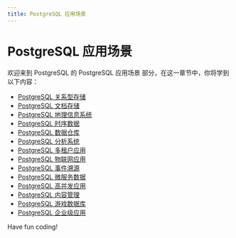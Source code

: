 ```yaml
---
title: PostgreSQL 应用场景
---
```


# PostgreSQL 应用场景

欢迎来到 PostgreSQL 的 PostgreSQL 应用场景 部分，在这一章节中，你将学到以下内容：

- [PostgreSQL 关系型存储](./0-postgresql-relational-storage.mdx)
- [PostgreSQL 文档存储](./1-postgresql-document-storage.mdx)
- [PostgreSQL 地理信息系统](./2-postgresql-geographic-information-system.mdx)
- [PostgreSQL 时序数据](./3-postgresql-timing-data.mdx)
- [PostgreSQL 数据仓库](./4-postgresql-data-warehouse.mdx)
- [PostgreSQL 分析系统](./5-postgresql-analysis-system.mdx)
- [PostgreSQL 多租户应用](./6-postgresql-multi-tenant-application.mdx)
- [PostgreSQL 物联网应用](./7-postgresql-internet-of-things-applications.mdx)
- [PostgreSQL 事件溯源](./8-postgresql-event-traceability.mdx)
- [PostgreSQL 微服务数据](./9-postgresql-microservice-data.mdx)
- [PostgreSQL 高并发应用](./10-postgresql-high-concurrency-application.mdx)
- [PostgreSQL 内容管理](./11-postgresql-content-management.mdx)
- [PostgreSQL 游戏数据库](./12-postgresql-game-database.mdx)
- [PostgreSQL 企业级应用](./13-postgresql-enterprise-app.mdx)

Have fun coding!